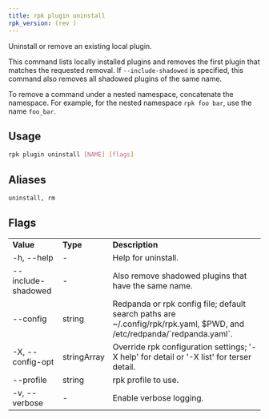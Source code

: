 ```yaml
---
title: rpk plugin uninstall
rpk_version: (rev )
---
```


<head>
  <meta name="title" content="rpk plugin uninstall | Redpanda Docs" />
  <meta name="description" content="rpk plugin uninstall" />
  <link rel="canonical" href="https://docs.redpanda.com/docs/reference/rpk/rpk-plugin/rpk-plugin-uninstall/" />
</head>

Uninstall or remove an existing local plugin.

This command lists locally installed plugins and removes the first plugin that
matches the requested removal. If `--include-shadowed` is specified, this command
also removes all shadowed plugins of the same name. 

To remove a command under a nested namespace, concatenate the namespace. For example, for the nested namespace `rpk foo bar`, use the name `foo_bar`.

## Usage

```bash
rpk plugin uninstall [NAME] [flags]
```

## Aliases

```bash
uninstall, rm
```

## Flags

<table>
  <tbody>
    <tr>
      <td>
        <strong>Value</strong>
      </td>
      <td>
        <strong>Type</strong>
      </td>
      <td>
        <strong>Description</strong>
      </td>
    </tr>
    <tr>
      <td>-h, --help</td>
      <td>-</td>
      <td>Help for uninstall.</td>
    </tr>
    <tr>
      <td>--include-shadowed</td>
      <td>-</td>
      <td>Also remove shadowed plugins that have the same name.</td>
    </tr>
    <tr>
      <td>--config</td>
      <td>string</td>
      <td>
        Redpanda or rpk config file; default search paths are
        ~/.config/rpk/rpk.yaml, $PWD, and /etc/redpanda/`redpanda.yaml`.
      </td>
    </tr>
    <tr>
      <td>-X, --config-opt</td>
      <td>stringArray</td>
      <td>
        Override rpk configuration settings; '-X help' for detail or '-X list'
        for terser detail.
      </td>
    </tr>
    <tr>
      <td>--profile</td>
      <td>string</td>
      <td>rpk profile to use.</td>
    </tr>
    <tr>
      <td>-v, --verbose</td>
      <td>-</td>
      <td>Enable verbose logging.</td>
    </tr>
  </tbody>
</table>
